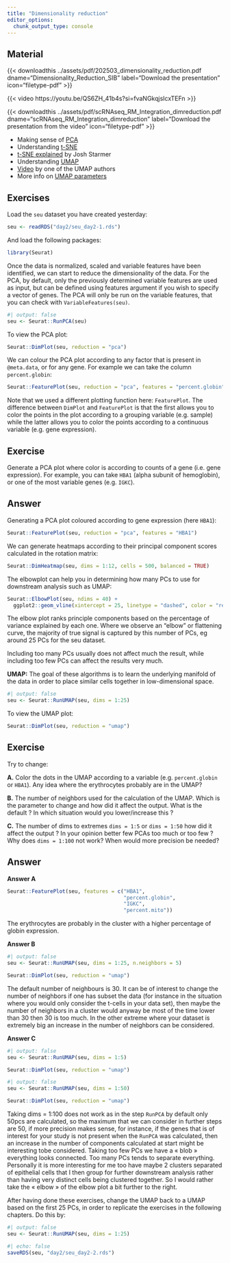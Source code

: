 ```yaml
---
title: "Dimensionality reduction"
editor_options: 
  chunk_output_type: console
---
```



## Material

{{< downloadthis ../assets/pdf/202503_dimensionality_reduction.pdf dname="Dimensionality_Reduction_SIB" label="Download the presentation" icon="filetype-pdf" >}}

{{< video https://youtu.be/QS6ZH_41b4s?si=fvaNGkqjsIcxTEFn >}}

{{< downloadthis ../assets/pdf/scRNAseq_RM_Integration_dimreduction.pdf dname="scRNAseq_RM_Integration_dimreduction" label="Download the presentation from the video" icon="filetype-pdf" >}}

- Making sense of [PCA](https://stats.stackexchange.com/questions/2691/making-sense-of-principal-component-analysis-eigenvectors-eigenvalues)
- Understanding [t-SNE](https://distill.pub/2016/misread-tsne/)
- [t-SNE explained](https://www.youtube.com/watch?v=NEaUSP4YerM) by Josh Starmer
- Understanding [UMAP](https://pair-code.github.io/understanding-umap/)
- [Video](https://www.youtube.com/watch?v=nq6iPZVUxZU) by one of the UMAP authors
- More info on [UMAP parameters](https://umap.scikit-tda.org/parameters.html)




## Exercises

Load the `seu` dataset you have created yesterday:

```r
seu <- readRDS("day2/seu_day2-1.rds")
```

And load the following packages:

```r
library(Seurat)
```

Once the data is normalized, scaled and variable features have been identified, we can start to reduce the dimensionality of the data.
For the PCA, by default, only the previously determined variable features are used as input, but can be defined using features argument if you wish to specify a vector of genes. The PCA will only be run on the variable features, that you can check with `VariableFeatures(seu)`.

```r
#| output: false
seu <- Seurat::RunPCA(seu)
```

To view the PCA plot:

```r
Seurat::DimPlot(seu, reduction = "pca")
```

We can colour the PCA plot according to any factor that is present in `@meta.data`, or for any gene. For example we can take the column `percent.globin`:

```r
Seurat::FeaturePlot(seu, reduction = "pca", features = "percent.globin")
```


::: {.callout-note}
Note that we used a different plotting function here: `FeaturePlot`. The difference between `DimPlot` and `FeaturePlot` is that the first allows you to color the points in the plot according to a grouping variable (e.g. sample) while the latter allows you to color the points according to a continuous variable (e.g. gene expression).
::: 

::: {.callout-important}
## Exercise
Generate a PCA plot where color is according to counts of a gene (i.e. gene expression). For example, you can take `HBA1` (alpha subunit of hemoglobin), or one of the most variable genes (e.g. `IGKC`).
::: 

::: {.callout-tip collapse="true"}
## Answer
Generating a PCA plot coloured according to gene expression (here `HBA1`):

```r
Seurat::FeaturePlot(seu, reduction = "pca", features = "HBA1")
```
:::


We can generate heatmaps according to their principal component scores calculated in the rotation matrix:

```r
Seurat::DimHeatmap(seu, dims = 1:12, cells = 500, balanced = TRUE)
```

The elbowplot can help you in determining how many PCs to use for downstream analysis such as UMAP:

```r
Seurat::ElbowPlot(seu, ndims = 40) +
  ggplot2::geom_vline(xintercept = 25, linetype = "dashed", color = "red", linewidth = 1)
```

The elbow plot ranks principle components based on the percentage of variance explained by each one. Where we observe an "elbow" or flattening curve, the majority of true signal is captured by this number of PCs, eg around 25 PCs for the seu dataset.

Including too many PCs usually does not affect much the result, while including too few PCs can affect the results very much.

**UMAP:** The goal of these algorithms is to learn the underlying manifold of the data in order to place similar cells together in low-dimensional space.

```r
#| output: false
seu <- Seurat::RunUMAP(seu, dims = 1:25)
```

To view the UMAP plot:

```r
Seurat::DimPlot(seu, reduction = "umap")
```


::: {.callout-important}
## Exercise

Try to change:

**A.** Color the dots in the UMAP according to a variable (e.g. `percent.globin` or `HBA1`). Any idea where the erythrocytes probably are in the UMAP?

**B.** The number of neighbors used for the calculation of the UMAP. Which is the parameter to change and how did it affect the output. What is the default ? In which situation would you lower/increase this ?

**C.** The number of dims to extremes `dims = 1:5` or `dims = 1:50` how
did it affect the output ? In your opinion better few PCAs too much or too few ?
Why does `dims = 1:100` not work? When would more precision be needed?

:::

::: {.callout-tip collapse="true"}

## Answer

**Answer A** 

```r
Seurat::FeaturePlot(seu, features = c("HBA1",
                                      "percent.globin",
                                      "IGKC",
                                      "percent.mito"))
```

The erythrocytes are probably in the cluster with a higher percentage of globin expression.

**Answer B**

```r
#| output: false
seu <- Seurat::RunUMAP(seu, dims = 1:25, n.neighbors = 5)
```

```r
Seurat::DimPlot(seu, reduction = "umap")
```

The default number of neighbours is 30. It can be of interest to change the number of neighbors if one has subset the data (for instance in the situation where you would only consider the t-cells in your data set), then maybe the number of neighbors in a cluster would anyway be most of the time lower than 30 then 30 is too much. In the other extreme where your dataset is extremely big an increase in the number of neighbors can be considered.

**Answer C** 

```r
#| output: false
seu <- Seurat::RunUMAP(seu, dims = 1:5)
```

```r
Seurat::DimPlot(seu, reduction = "umap")
``` 

```r
#| output: false
seu <- Seurat::RunUMAP(seu, dims = 1:50) 
```

```r
Seurat::DimPlot(seu, reduction = "umap")
```

Taking dims = 1:100 does not work as in the step `RunPCA` by default only 50pcs are calculated, so the maximum that we can consider in further steps are 50, if more precision makes sense, for instance, if the genes that is of interest for your study is not present when the `RunPCA` was calculated, then an increase in the number of components calculated at start might be interesting tobe considered. Taking too few PCs we have a « blob » everything looks connected. Too many PCs tends to separate everything. Personally it is more interesting for me too have maybe 2 clusters separated of epithelial cells that I then group for further downstream analysis rather than having very distinct cells being clustered together. So I would rather take the « elbow » of the elbow plot a bit further to the right.

:::

::: {callout-warning}
After having done these exercises, change the UMAP back to a UMAP based on the first 25 PCs, in order to replicate the exercises in the following chapters. Do this by:

```r
#| output: false
seu <- Seurat::RunUMAP(seu, dims = 1:25)
```

:::

```r
#| echo: false
saveRDS(seu, "day2/seu_day2-2.rds")
```
